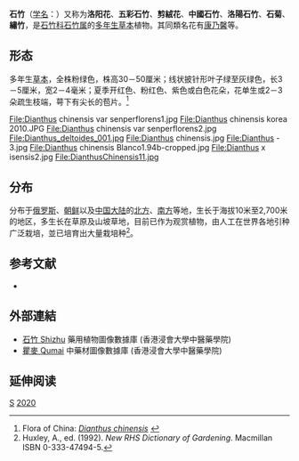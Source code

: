 {{speciesbox
| status = 
| status_system = 
| image = The Botanical Magazine, Plate 25 (Volume 1, 1787).png
| image_width = 200px
| image_caption = 《[[柯蒂斯植物學雜誌|植物學雜誌]]》(1787)<br>''Dianthus chinensis''
| regnum = [[植物界|植物界]] Plantae
| taxon=Dianthus chinensis
| authority = [[卡爾·林奈|L.]]
| subdivision_ranks =[[变种|变种]]
| subdivision =
* 石竹 ''D. c.'' var. ''chinensis''
* [[兴安石竹|兴安石竹]] ''D. c.'' var. ''versicolor''
* [[钻叶石竹|钻叶石竹]] ''D. c.'' var. ''subulifolius''
* [[高山石竹|高山石竹]] ''D. c.'' var. ''morii''
* [[辽东石竹|辽东石竹]] ''D. c.'' var. ''liaotungensis''
* [[长苞石竹|长苞石竹]] ''D. c.'' var. ''longisquama''
* [[林生石竹|林生石竹]] ''D. c.'' var. ''sylvaticus''
* [[三脉石竹|三脉石竹]] ''D. c.'' var. ''trinervis''
}}

'''石竹'''（[[学名|学名]]：{{lang|la|''Dianthus chinensis''}}）又称为'''洛阳花'''、'''五彩石竹'''、'''剪絨花'''、'''中國石竹'''、'''洛陽石竹'''、'''石菊'''、'''繡竹'''，是[[石竹科|石竹科]][[石竹属|石竹属]]的[[多年生|多年生]][[草本|草本]]植物。其同類名花有[[康乃馨|康乃馨]]等。

==形态==
多年生[[草本|草本]]，全株粉绿色，株高30－50厘米；线状披针形叶子绿至灰绿色，长3－5厘米，宽2－4毫米；夏季开红色、粉红色、紫色或白色花朵，花单生或2－3朵疏生枝端，萼下有尖长的苞片。<ref name=foc>Flora of China: [http://www.efloras.org/florataxon.aspx?flora_id=2&taxon_id=200007038 ''Dianthus chinensis''] {{Wayback|url=http://www.efloras.org/florataxon.aspx?flora_id=2&taxon_id=200007038 |date=20060226110250 }}</ref>
<gallery>
File:Dianthus chinensis var senperflorens1.jpg
File:Dianthus chinensis korea 2010.JPG
File:Dianthus chinensis var senperflorens2.jpg
File:Dianthus_deltoides_001.jpg
File:Dianthus chinensis.jpg
File:Dianthus - 3.jpg
File:Dianthus chinensis Blanco1.94b-cropped.jpg
File:Dianthus x isensis2.jpg
File:DianthusChinensis11.jpg
</gallery>

==分布==
分布于[[俄罗斯|俄罗斯]]、[[朝鲜|朝鲜]]以及[[中国大陆|中国大陆]]的[[北方|北方]]、[[南方|南方]]等地，生长于海拔10米至2,700米的地区，多生长在草原及山坡草地，目前已作为观赏植物，由人工在世界各地引种广泛栽培，並已培育出大量栽培种<ref name=rhs>Huxley, A., ed. (1992). ''New RHS Dictionary of Gardening''. Macmillan ISBN 0-333-47494-5.</ref>。

== 参考文献 ==
<div class="references-small">
{{reflist}}
* {{cite web| url =http://www.bioinfo.cn/db05/KmzwSpecies.php?action=view&id=1185| title =石竹（原变种）| work =《中国高等植物数据库全库》| publisher =中国科学院微生物研究所| author =昆明植物研究所| accessdate =2009-02-22| deadurl =yes| archiveurl =https://web.archive.org/web/20160305004221/http://www.bioinfo.cn/db05/KmzwSpecies.php?action=view&id=1185| archivedate =2016-03-05}}
</div>

==外部連結==
* [http://libproject.hkbu.edu.hk/was40/detail?lang=ch&channelid=1288&searchword=herb_id=D00205 石竹 Shizhu] {{Wayback|url=http://libproject.hkbu.edu.hk/was40/detail?lang=ch&channelid=1288&searchword=herb_id=D00205 |date=20160304095826 }} 藥用植物圖像數據庫 (香港浸會大學中醫藥學院) {{zh}}{{en}}
* [http://libproject.hkbu.edu.hk/was40/detail?channelid=47953&searchword=pid=B00282 瞿麥 Qumai] {{Wayback|url=http://libproject.hkbu.edu.hk/was40/detail?channelid=47953&searchword=pid=B00282 |date=20190502144526 }} 中藥材圖像數據庫 (香港浸會大學中醫藥學院)

== 延伸阅读 ==
{{Wikisource further reading}}

{{commons|Dianthus chinensis}}
{{Taxonbar|from=Q159013}}

[[Category:石竹属|S]]
[[Category:一人一花|2020]]
